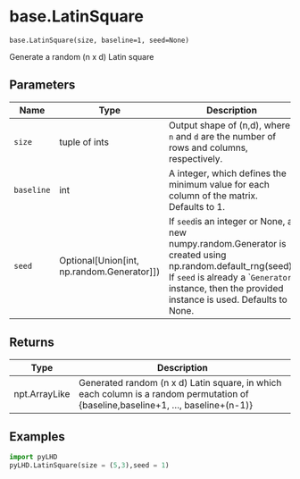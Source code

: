 # base.LatinSquare { #pyLHD.base.LatinSquare }

`base.LatinSquare(size, baseline=1, seed=None)`

Generate a random (n x d) Latin square

## Parameters

| Name       | Type                                           | Description                                                                                                                                                                                                     | Default    |
|------------|------------------------------------------------|-----------------------------------------------------------------------------------------------------------------------------------------------------------------------------------------------------------------|------------|
| `size`     | tuple of ints                                  | Output shape of (n,d), where `n` and `d` are the number of rows and columns, respectively.                                                                                                                      | _required_ |
| `baseline` | int                                            | A integer, which defines the minimum value for each column of the matrix. Defaults to 1.                                                                                                                        | `1`        |
| `seed`     | Optional\[Union\[int, np.random.Generator\]\]) | If `seed`is an integer or None, a new numpy.random.Generator is created using np.random.default_rng(seed).  If `seed` is already a ``Generator` instance, then the provided instance is used. Defaults to None. | `None`     |

## Returns

| Type          | Description                                                                                                                       |
|---------------|-----------------------------------------------------------------------------------------------------------------------------------|
| npt.ArrayLike | Generated random (n x d) Latin square, in which each column is a random permutation of {baseline,baseline+1, ..., baseline+(n-1)} |

## Examples



```python
import pyLHD
pyLHD.LatinSquare(size = (5,3),seed = 1)
```